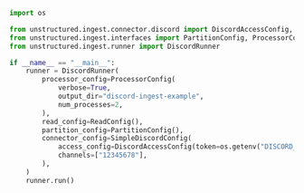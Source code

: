 ```python Python
import os

from unstructured.ingest.connector.discord import DiscordAccessConfig, SimpleDiscordConfig
from unstructured.ingest.interfaces import PartitionConfig, ProcessorConfig, ReadConfig
from unstructured.ingest.runner import DiscordRunner

if __name__ == "__main__":
    runner = DiscordRunner(
        processor_config=ProcessorConfig(
            verbose=True,
            output_dir="discord-ingest-example",
            num_processes=2,
        ),
        read_config=ReadConfig(),
        partition_config=PartitionConfig(),
        connector_config=SimpleDiscordConfig(
            access_config=DiscordAccessConfig(token=os.getenv("DISCORD_TOKEN")),
            channels=["12345678"],
        ),
    )
    runner.run()
```
